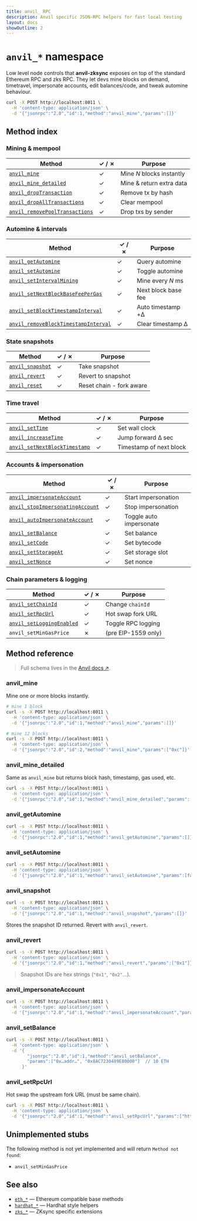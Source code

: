 ```yaml
---
title: anvil_ RPC
description: Anvil specific JSON-RPC helpers for fast local testing
layout: docs
showOutline: 2
---
```



# `anvil_*` namespace

Low level node controls that **anvil-zksync** exposes on top of the standard Ethereum RPC and zks
RPC. They let devs mine blocks on demand, timetravel, impersonate accounts, edit balances/code, and
tweak automine behaviour.

```bash // [Example]
curl -X POST http://localhost:8011 \
  -H 'content-type: application/json' \
  -d '{"jsonrpc":"2.0","id":1,"method":"anvil_mine","params":[]}'
```

## Method index

### Mining & mempool

| Method                                                          | ✓ / ✗ | Purpose                   |
| --------------------------------------------------------------- | ----- | ------------------------- |
| [`anvil_mine`](#anvil_mine)                                     | ✓     | Mine _N_ blocks instantly |
| [`anvil_mine_detailed`](#anvil_mine_detailed)                   | ✓     | Mine & return extra data  |
| [`anvil_dropTransaction`](#anvil_droptransaction)               | ✓     | Remove tx by hash         |
| [`anvil_dropAllTransactions`](#anvil_dropalltransactions)       | ✓     | Clear mempool             |
| [`anvil_removePoolTransactions`](#anvil_removepooltransactions) | ✓     | Drop txs by sender        |

### Automine & intervals

| Method                                                                      | ✓ / ✗ | Purpose             |
| --------------------------------------------------------------------------- | ----- | ------------------- |
| [`anvil_getAutomine`](#anvil_getautomine)                                   | ✓     | Query automine      |
| [`anvil_setAutomine`](#anvil_setautomine)                                   | ✓     | Toggle automine     |
| [`anvil_setIntervalMining`](#anvil_setintervalmining)                       | ✓     | Mine every _N_ ms   |
| [`anvil_setNextBlockBaseFeePerGas`](#anvil_setnextblockbasefeepergas)       | ✓     | Next block base fee |
| [`anvil_setBlockTimestampInterval`](#anvil_setblocktimestampinterval)       | ✓     | Auto timestamp +Δ   |
| [`anvil_removeBlockTimestampInterval`](#anvil_removeblocktimestampinterval) | ✓     | Clear timestamp Δ   |

### State snapshots

| Method                              | ✓ / ✗ | Purpose                  |
| ----------------------------------- | ----- | ------------------------ |
| [`anvil_snapshot`](#anvil_snapshot) | ✓     | Take snapshot            |
| [`anvil_revert`](#anvil_revert)     | ✓     | Revert to snapshot       |
| [`anvil_reset`](#anvil_reset)       | ✓     | Reset chain - fork aware |

### Time travel

| Method                                                        | ✓ / ✗ | Purpose                 |
| ------------------------------------------------------------- | ----- | ----------------------- |
| [`anvil_setTime`](#anvil_settime)                             | ✓     | Set wall clock          |
| [`anvil_increaseTime`](#anvil_increasetime)                   | ✓     | Jump forward Δ sec      |
| [`anvil_setNextBlockTimestamp`](#anvil_setnextblocktimestamp) | ✓     | Timestamp of next block |

### Accounts & impersonation

| Method                                                              | ✓ / ✗ | Purpose                 |
| ------------------------------------------------------------------- | ----- | ----------------------- |
| [`anvil_impersonateAccount`](#anvil_impersonateaccount)             | ✓     | Start impersonation     |
| [`anvil_stopImpersonatingAccount`](#anvil_stopimpersonatingaccount) | ✓     | Stop impersonation      |
| [`anvil_autoImpersonateAccount`](#anvil_autoimpersonateaccount)     | ✓     | Toggle auto impersonate |
| [`anvil_setBalance`](#anvil_setbalance)                             | ✓     | Set balance             |
| [`anvil_setCode`](#anvil_setcode)                                   | ✓     | Set bytecode            |
| [`anvil_setStorageAt`](#anvil_setstorageat)                         | ✓     | Set storage slot        |
| [`anvil_setNonce`](#anvil_setnonce)                                 | ✓     | Set nonce               |

### Chain parameters & logging

| Method                                                | ✓ / ✗ | Purpose             |
| ----------------------------------------------------- | ----- | ------------------- |
| [`anvil_setChainId`](#anvil_setchainid)               | ✓     | Change `chainId`    |
| [`anvil_setRpcUrl`](#anvil_setrpcurl)                 | ✓     | Hot swap fork URL   |
| [`anvil_setLoggingEnabled`](#anvil_setloggingenabled) | ✓     | Toggle RPC logging  |
| `anvil_setMinGasPrice`                                | ✗     | (pre EIP-1559 only) |

## Method reference

> Full schema lives in the [Anvil docs ↗︎](https://book.getfoundry.sh/anvil/).

### anvil_mine <a id="anvil_mine" />

Mine one or more blocks instantly.

```bash
# mine 1 block
curl -s -X POST http://localhost:8011 \
  -H 'content-type: application/json' \
  -d '{"jsonrpc":"2.0","id":1,"method":"anvil_mine","params":[]}'
```

```bash
# mine 12 blocks
curl -s -X POST http://localhost:8011 \
  -H 'content-type: application/json' \
  -d '{"jsonrpc":"2.0","id":2,"method":"anvil_mine","params":["0xc"]}'
```

### anvil_mine_detailed <a id="anvil_mine_detailed" />

Same as `anvil_mine` but returns block hash, timestamp, gas used, etc.

```bash
curl -s -X POST http://localhost:8011 \
  -H 'content-type: application/json' \
  -d '{"jsonrpc":"2.0","id":1,"method":"anvil_mine_detailed","params":[]}'
```

### anvil_getAutomine <a id="anvil_getautomine" />

```bash
curl -s -X POST http://localhost:8011 \
  -H 'content-type: application/json' \
  -d '{"jsonrpc":"2.0","id":1,"method":"anvil_getAutomine","params":[]}'
```

### anvil_setAutomine <a id="anvil_setautomine" />

```bash
curl -s -X POST http://localhost:8011 \
  -H 'content-type: application/json' \
  -d '{"jsonrpc":"2.0","id":1,"method":"anvil_setAutomine","params":[false]}'
```

### anvil_snapshot <a id="anvil_snapshot" />

```bash
curl -s -X POST http://localhost:8011 \
  -H 'content-type: application/json' \
  -d '{"jsonrpc":"2.0","id":1,"method":"anvil_snapshot","params":[]}'
```

Stores the snapshot ID returned. Revert with `anvil_revert`.

### anvil_revert <a id="anvil_revert" />

```bash
curl -s -X POST http://localhost:8011 \
  -H 'content-type: application/json' \
  -d '{"jsonrpc":"2.0","id":1,"method":"anvil_revert","params":["0x1"]}'
```

> Snapshot IDs are hex strings (`"0x1"`, `"0x2"`…).

### anvil_impersonateAccount <a id="anvil_impersonateaccount" />

```bash
curl -s -X POST http://localhost:8011 \
  -H 'content-type: application/json' \
  -d '{"jsonrpc":"2.0","id":1,"method":"anvil_impersonateAccount","params":["0x…addr…"]}'
```

### anvil_setBalance <a id="anvil_setbalance" />

```bash
curl -s -X POST http://localhost:8011 \
  -H 'content-type: application/json' \
  -d '{
        "jsonrpc":"2.0","id":1,"method":"anvil_setBalance",
        "params":["0x…addr…", "0x8AC7230489E80000"]  // 10 ETH
      }'
```

### anvil_setRpcUrl <a id="anvil_setrpcurl" />

Hot swap the upstream fork URL (must be same chain).

```bash
curl -s -X POST http://localhost:8011 \
  -H 'content-type: application/json' \
  -d '{"jsonrpc":"2.0","id":1,"method":"anvil_setRpcUrl","params":["https://mainnet.era.zksync.io"]}'
```

## Unimplemented stubs

The following method is not yet implemented and will return `Method not found`:

- `anvil_setMinGasPrice`

## See also

- [`eth_*`](/rpc/eth) — Ethereum compatible base methods
- [`hardhat_*`](/rpc/hardhat) — Hardhat style helpers
- [`zks_*`](/rpc/zks) — ZKsync specific extensions
